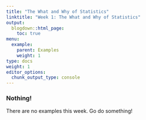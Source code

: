 ```yaml
---
title: "The What and Why of Statistics"
linktitle: "Week 1: The What and Why of Statistics"
output:
  blogdown::html_page:
    toc: true
menu:
  example:
    parent: Examples
    weight: 1
type: docs
weight: 1
editor_options: 
  chunk_output_type: console
---
```


### Nothing!
There are no examples this week. Go do something!

